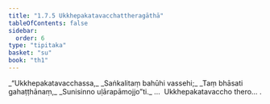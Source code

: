 ```yaml
---
title: "1.7.5 Ukkhepakatavacchattheragāthā"
tableOfContents: false
sidebar:
  order: 6
type: "tipitaka"
basket: "su"
book: "th1"
---
```



<DynamicBreadcrumb />

<Division number="65" book="th1">

<Paragraph number="147" type="verses" book="th1">
_“Ukkhepakatavacchassa,_  
_Saṅkalitaṃ bahūhi vassehi;_  
_Taṃ bhāsati gahaṭṭhānaṃ,_  
_Sunisinno uḷārapāmojjo”ti._  


</Paragraph>
</Division>

<Paragraph number="148" type="center" book="th1">
…  Ukkhepakatavaccho thero… .
</Paragraph>